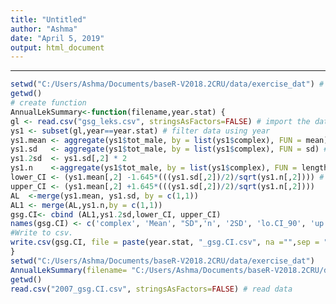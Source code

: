 ```yaml
---
title: "Untitled"
author: "Ashma"
date: "April 5, 2019"
output: html_document
---
```


---


```r
setwd("C:/Users/Ashma/Documents/baseR-V2018.2CRU/data/exercise_dat") # set working directory
getwd()
# create function 
AnnualLekSummary<-function(filename,year.stat) {
gl <- read.csv("gsg_leks.csv", stringsAsFactors=FALSE) # import the dataset
ys1 <- subset(gl,year==year.stat) # filter data using year
ys1.mean <- aggregate(ys1$tot_male, by = list(ys1$complex), FUN = mean) # mean
ys1.sd   <- aggregate(ys1$tot_male, by = list(ys1$complex), FUN = sd) # SD
ys1.2sd  <- ys1.sd[,2] * 2
ys1.n    <-aggregate(ys1$tot_male, by = list(ys1$complex), FUN = length) # n
lower_CI <- (ys1.mean[,2] -1.645*(((ys1.sd[,2])/2)/sqrt(ys1.n[,2]))) # 90% Confidence interval
upper_CI <- (ys1.mean[,2] +1.645*(((ys1.sd[,2])/2)/sqrt(ys1.n[,2])))
AL  <-merge(ys1.mean, ys1.sd, by = c(1,1))
AL1 <- merge(AL,ys1.n,by = c(1,1))
gsg.CI<- cbind (AL1,ys1.2sd,lower_CI, upper_CI)
names(gsg.CI) <- c('complex', 'Mean', "SD",'n', '2SD', 'lo.CI_90', 'up.CI_90')
#Write to csv.
write.csv(gsg.CI, file = paste(year.stat, "_gsg.CI.csv", na ="",sep = ""))
}
setwd("C:/Users/Ashma/Documents/baseR-V2018.2CRU/data/exercise_dat")
AnnualLekSummary(filename= "C:/Users/Ashma/Documents/baseR-V2018.2CRU/data/exercise_dat/gsg_leks.csv", year.stat= 2007)
getwd()
read.csv("2007_gsg.CI.csv", stringsAsFactors=FALSE) # read data
```